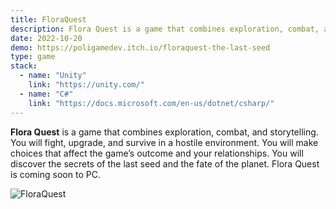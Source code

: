 ```yaml
---
title: FloraQuest
description: Flora Quest is a game that combines exploration, combat, and storytelling. You will fight, upgrade, and survive.
date: 2022-10-20
demo: https://poligamedev.itch.io/floraquest-the-last-seed
type: game
stack:
  - name: "Unity"
    link: "https://unity.com/"
  - name: "C#"
    link: "https://docs.microsoft.com/en-us/dotnet/csharp/"
---
```


**Flora Quest** 
is a game that combines exploration, combat, and storytelling. You will fight, upgrade, and survive in a hostile environment. You will make choices that affect the game’s outcome and your relationships. You will discover the secrets of the last seed and the fate of the planet. Flora Quest is coming soon to PC.

![FloraQuest](public/image/Games/FloraQuest.png)
